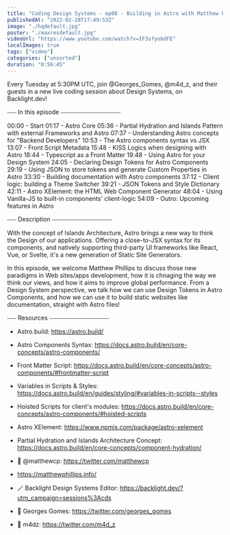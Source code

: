 ```yaml
---
title: "Coding Design Systems - ep08 - Building in Astro with Matthew Phillips"
publishedAt: "2022-02-28T17:49:53Z"
image: "./hqdefault.jpg"
poster: "./maxresdefault.jpg"
videoUrl: "https://www.youtube.com/watch?v=IF3sfyobdFE"
localImages: true
tags: ["video"]
categories: ["unsorted"]
duration: "0:56:45"
---
```

Every Tuesday at 5:30PM UTC, join @Georges_Gomes, @m4d_z, and their guests in a new live coding session about Design Systems, on Backlight.dev!

⎯⎯⎯ In this episode ⎯⎯⎯⎯⎯⎯⎯⎯⎯⎯⎯⎯⎯⎯⎯⎯⎯⎯⎯⎯

00:00 - Start
01:17 - Astro Core
05:36 - Partial Hydration and Islands Pattern with external Frameworks and Astro
07:37 - Understanding Astro concepts for "Backend Developers"
10:53 - The Astro components syntax vs JSX
13:07 - Front Script Metadata
15:48 - KISS Logics when designing with Astro
18:44 - Typescript as a Front Matter
19:48 - Using Astro for your Design System
24:05 - Declaring Design Tokens for Astro Components
29:19 - Using JSON to store tokens and generate Custom Properties in Astro
33:30 - Building documentation with Astro components
37:12 - Client logic: building a Theme Switcher
39:21 - JSON Tokens and Style Dictionary
42:11 - Astro XElement: the HTML Web Component Generator
48:04 - Using Vanilla-JS to built-in components' client-logic
54:09 - Outro: Upcoming features in Astro

⎯⎯⎯ Description ⎯⎯⎯⎯⎯⎯⎯⎯⎯⎯⎯⎯⎯⎯⎯⎯⎯⎯⎯⎯

With the concept of Islands Architecture, Astro brings a new way to think the Design of our applications. Offering a close-to-JSX syntax for its components, and natively supporting third-party UI frameworks like React, Vue, or Svelte, it's a new generation of Static Site Generators.

In this episode, we welcome Matthew Phillips to discuss those new paradigms in Web sites/apps development, how it is chnaging the way we think our views, and how it aims to improve global performance. From a Design System perspective, we talk how we can use Design Tokens in Astro Components, and how we can use it to build static websites like documentation, straight with Astro files!

⎯⎯⎯ Resources ⎯⎯⎯⎯⎯⎯⎯⎯⎯⎯⎯⎯⎯⎯⎯⎯⎯⎯⎯⎯

- Astro.build: https://astro.build/
- Astro Components Syntax: https://docs.astro.build/en/core-concepts/astro-components/
- Front Matter Script: https://docs.astro.build/en/core-concepts/astro-components/#frontmatter-script
- Variables in Scripts & Styles: https://docs.astro.build/en/guides/styling/#variables-in-scripts--styles
- Hoisted Scripts for client's modules: https://docs.astro.build/en/core-concepts/astro-components/#hoisted-scripts
- Astro XElement: https://www.npmjs.com/package/astro-xelement

- Partial Hydration and Islands Architecture Concept: https://docs.astro.build/en/core-concepts/component-hydration/

- 🐥 @matthewcp: https://twitter.com/matthewcp
- https://matthewphillips.info/

- 🪄 Backlight Design Systems Editor: https://backlight.dev/?utm_campaign=sessions%3Acds
- 🐥 Georges Gomes: https://twitter.com/georges_gomes
- 🐥 m4dz: https://twitter.com/m4d_z
